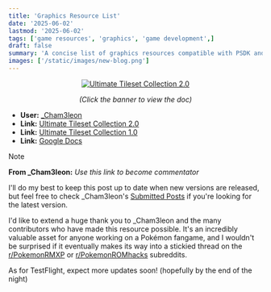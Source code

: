 ```yaml
---
title: 'Graphics Resource List'
date: '2025-06-02'
lastmod: '2025-06-02'
tags: ['game resources', 'graphics', 'game development',]
draft: false
summary: 'A concise list of graphics resources compatible with PSDK and Pokémon Essentials for game development.'
images: ['/static/images/new-blog.png']
---
```



<div align="center">
  <a href="https://docs.google.com/document/d/1oljKeOK1LBnkr3RYBmH1o4wSRY9gALgyDbHpqQSu0vU/edit?tab=t.0">
    <img src="https://i.imgur.com/C9eDhkx.png" alt="Ultimate Tileset Collection 2.0" />
  </a>
  <p align="center"><i>(Click the banner to view the doc)</i></p>
</div>


- **User:** [_Cham3leon](https://www.reddit.com/user/_Cham3leon/submitted/)
- **Link:** [Ultimate Tileset Collection 2.0](https://www.reddit.com/r/PokemonROMhacks/comments/1l1thpl/pok%C3%A9mon_gen_3_ultimate_tileset_collection_200/)
- **Link:** [Ultimate Tileset Collection 1.0](https://www.reddit.com/r/PokemonRMXP/comments/1l0rhsi/pok%C3%A9mon_gen_3_ultimate_tileset_collection_100/)
- **Link:** [Google Docs](https://docs.google.com/document/d/1oljKeOK1LBnkr3RYBmH1o4wSRY9gALgyDbHpqQSu0vU/edit?usp=sharing)

> [!NOTE]
> **From _Cham3leon:** *Use this link to become commentator*


I'll do my best to keep this post up to date when new versions are released, but feel free to check _Cham3leon's [Submitted Posts](https://www.reddit.com/user/_Cham3leon/submitted/) if you're looking for the latest version.

I'd like to extend a huge thank you to _Cham3leon and the many contributors who have made this resource possible. It's an incredibly valuable asset for anyone working on a Pokémon fangame, and I wouldn't be surprised if it eventually makes its way into a stickied thread on the [r/PokemonRMXP](https://www.reddit.com/r/PokemonRMXP/) or [r/PokemonROMhacks](https://www.reddit.com/r/PokemonROMhacks/) subreddits.

As for TestFlight, expect more updates soon! (hopefully by the end of the night)
